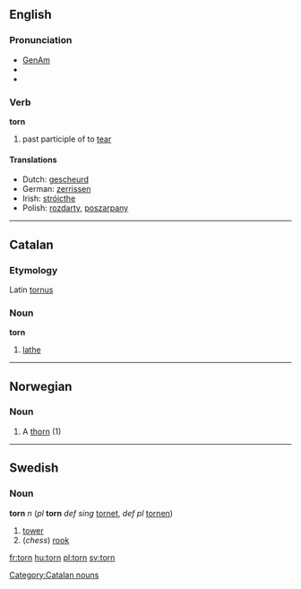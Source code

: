 ==English==

===Pronunciation===
*[[w:General American|GenAm]] {{IPA|/tɔrn/}}
*{{audio|en-us-torn.ogg|Audio (US)}}
*{{audio|en-uk-torn.ogg|Audio (UK)}}

===Verb===
'''torn'''

# past participle of to [[tear]]

====Translations====
*Dutch: [[gescheurd]]
*German: [[zerrissen]]
*Irish: [[stróicthe]]
*Polish: [[rozdarty]], [[poszarpany]]

----

==Catalan==
===Etymology===
Latin [[tornus]]
===Noun===
'''torn'''

# [[lathe]]

[[Category:Catalan nouns]]

----

==Norwegian==
===Noun===
{{no-noun-c|torn}}
#A [[thorn]] (1)

----

==Swedish==
===Noun===
'''torn''' ''n'' (''pl'' '''torn''' ''def sing'' [[tornet]], ''def pl'' [[tornen]])

#[[tower]]
#(''chess'') [[rook]]

[[fr:torn]]
[[hu:torn]]
[[pl:torn]]
[[sv:torn]]